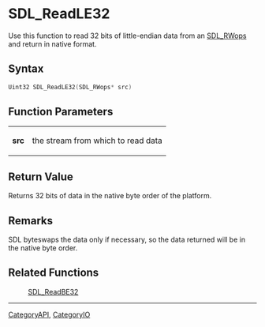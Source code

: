 
= SDL_ReadLE32 =
Use this function to read 32 bits of little-endian data from an [[SDL_RWops]] and return in native format.


== Syntax ==
<syntaxhighlight lang='c++'>
Uint32 SDL_ReadLE32(SDL_RWops* src)
</syntaxhighlight>

== Function Parameters ==
{|
|'''src'''
|the stream from which to read data
|}

== Return Value ==
Returns 32 bits of data in the native byte order of the platform.

== Remarks ==
SDL byteswaps the data only if necessary, so the data returned will be in the native byte order.

== Related Functions ==
:[[SDL_ReadBE32]]

----
[[CategoryAPI]], [[CategoryIO]]
